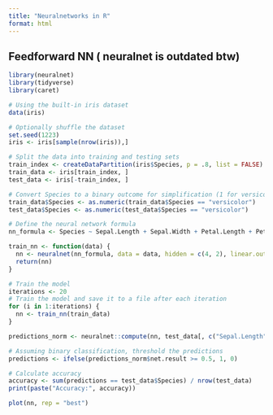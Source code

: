 ```yaml
---
title: "Neuralnetworks in R"
format: html
---
```


## Feedforward NN ( neuralnet is outdated btw)

```r
library(neuralnet)
library(tidyverse)
library(caret)
```

```r
# Using the built-in iris dataset
data(iris)

# Optionally shuffle the dataset
set.seed(1223)
iris <- iris[sample(nrow(iris)),]

# Split the data into training and testing sets
train_index <- createDataPartition(iris$Species, p = .8, list = FALSE)
train_data <- iris[train_index, ]
test_data <- iris[-train_index, ]

```

```r
# Convert Species to a binary outcome for simplification (1 for versicolor, 0 for others)
train_data$Species <- as.numeric(train_data$Species == "versicolor")
test_data$Species <- as.numeric(test_data$Species == "versicolor")

# Define the neural network formula
nn_formula <- Species ~ Sepal.Length + Sepal.Width + Petal.Length + Petal.Width

```

```r
train_nn <- function(data) {
  nn <- neuralnet(nn_formula, data = data, hidden = c(4, 2), linear.output = FALSE, threshold = 0.01)
  return(nn)
}

# Train the model
iterations <- 20
# Train the model and save it to a file after each iteration
for (i in 1:iterations) {
  nn <- train_nn(train_data)
}


```


```r
predictions_norm <- neuralnet::compute(nn, test_data[, c("Sepal.Length", "Sepal.Width", "Petal.Length", "Petal.Width")])

# Assuming binary classification, threshold the predictions
predictions <- ifelse(predictions_norm$net.result >= 0.5, 1, 0)

# Calculate accuracy
accuracy <- sum(predictions == test_data$Species) / nrow(test_data)
print(paste("Accuracy:", accuracy))

```

```r
plot(nn, rep = "best")
```

